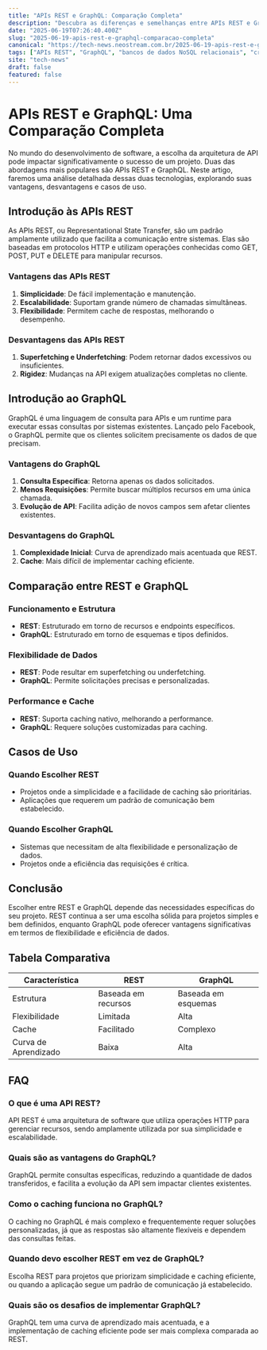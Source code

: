 ```yaml
---
title: "APIs REST e GraphQL: Comparação Completa"
description: "Descubra as diferenças e semelhanças entre APIs REST e GraphQL e como elas impactam seu projeto."
date: "2025-06-19T07:26:40.400Z"
slug: "2025-06-19-apis-rest-e-graphql-comparacao-completa"
canonical: "https://tech-news.neostream.com.br/2025-06-19-apis-rest-e-graphql-comparacao-completa"
tags: ["APIs REST", "GraphQL", "bancos de dados NoSQL relacionais", "criptomoedas análise mercado atual", "UX UI design tendências 2025"]
site: "tech-news"
draft: false
featured: false
---
```


# APIs REST e GraphQL: Uma Comparação Completa

No mundo do desenvolvimento de software, a escolha da arquitetura de API pode impactar significativamente o sucesso de um projeto. Duas das abordagens mais populares são APIs REST e GraphQL. Neste artigo, faremos uma análise detalhada dessas duas tecnologias, explorando suas vantagens, desvantagens e casos de uso.

## Introdução às APIs REST

As APIs REST, ou Representational State Transfer, são um padrão amplamente utilizado que facilita a comunicação entre sistemas. Elas são baseadas em protocolos HTTP e utilizam operações conhecidas como GET, POST, PUT e DELETE para manipular recursos.

### Vantagens das APIs REST

1. **Simplicidade**: De fácil implementação e manutenção.
2. **Escalabilidade**: Suportam grande número de chamadas simultâneas.
3. **Flexibilidade**: Permitem cache de respostas, melhorando o desempenho.

### Desvantagens das APIs REST

1. **Superfetching e Underfetching**: Podem retornar dados excessivos ou insuficientes.
2. **Rigidez**: Mudanças na API exigem atualizações completas no cliente.

## Introdução ao GraphQL

GraphQL é uma linguagem de consulta para APIs e um runtime para executar essas consultas por sistemas existentes. Lançado pelo Facebook, o GraphQL permite que os clientes solicitem precisamente os dados de que precisam.

### Vantagens do GraphQL

1. **Consulta Específica**: Retorna apenas os dados solicitados.
2. **Menos Requisições**: Permite buscar múltiplos recursos em uma única chamada.
3. **Evolução de API**: Facilita adição de novos campos sem afetar clientes existentes.

### Desvantagens do GraphQL

1. **Complexidade Inicial**: Curva de aprendizado mais acentuada que REST.
2. **Cache**: Mais difícil de implementar caching eficiente.

## Comparação entre REST e GraphQL

### Funcionamento e Estrutura
- **REST**: Estruturado em torno de recursos e endpoints específicos.
- **GraphQL**: Estruturado em torno de esquemas e tipos definidos.

### Flexibilidade de Dados
- **REST**: Pode resultar em superfetching ou underfetching.
- **GraphQL**: Permite solicitações precisas e personalizadas.

### Performance e Cache
- **REST**: Suporta caching nativo, melhorando a performance.
- **GraphQL**: Requere soluções customizadas para caching.

## Casos de Uso

### Quando Escolher REST
- Projetos onde a simplicidade e a facilidade de caching são prioritárias.
- Aplicações que requerem um padrão de comunicação bem estabelecido.

### Quando Escolher GraphQL
- Sistemas que necessitam de alta flexibilidade e personalização de dados.
- Projetos onde a eficiência das requisições é crítica.

## Conclusão

Escolher entre REST e GraphQL depende das necessidades específicas do seu projeto. REST continua a ser uma escolha sólida para projetos simples e bem definidos, enquanto GraphQL pode oferecer vantagens significativas em termos de flexibilidade e eficiência de dados.

## Tabela Comparativa

| Característica     | REST                     | GraphQL                  |
|--------------------|--------------------------|--------------------------|
| Estrutura          | Baseada em recursos      | Baseada em esquemas      |
| Flexibilidade      | Limitada                 | Alta                     |
| Cache              | Facilitado               | Complexo                 |
| Curva de Aprendizado | Baixa                   | Alta                     |

## FAQ

### O que é uma API REST?
API REST é uma arquitetura de software que utiliza operações HTTP para gerenciar recursos, sendo amplamente utilizada por sua simplicidade e escalabilidade.

### Quais são as vantagens do GraphQL?
GraphQL permite consultas específicas, reduzindo a quantidade de dados transferidos, e facilita a evolução da API sem impactar clientes existentes.

### Como o caching funciona no GraphQL?
O caching no GraphQL é mais complexo e frequentemente requer soluções personalizadas, já que as respostas são altamente flexíveis e dependem das consultas feitas.

### Quando devo escolher REST em vez de GraphQL?
Escolha REST para projetos que priorizam simplicidade e caching eficiente, ou quando a aplicação segue um padrão de comunicação já estabelecido.

### Quais são os desafios de implementar GraphQL?
GraphQL tem uma curva de aprendizado mais acentuada, e a implementação de caching eficiente pode ser mais complexa comparada ao REST.